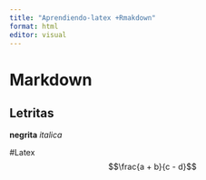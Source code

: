 ```yaml
---
title: "Aprendiendo-latex +Rmakdown"
format: html
editor: visual
---
```


# Markdown
## Letritas
**negrita**
_italica_


#Latex
$$\frac{a + b}{c - d}$$
